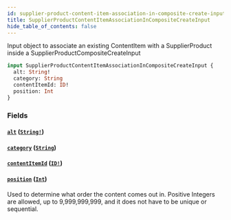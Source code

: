 ```yaml
---
id: supplier-product-content-item-association-in-composite-create-input
title: SupplierProductContentItemAssociationInCompositeCreateInput
hide_table_of_contents: false
---
```



Input object to associate an existing ContentItem with a SupplierProduct inside a SupplierProductCompositeCreateInput

```graphql
input SupplierProductContentItemAssociationInCompositeCreateInput {
  alt: String!
  category: String
  contentItemId: ID!
  position: Int
}
```


### Fields

#### [`alt`](#) ([`String!`](/developers/supplier-apis/supply-api/graphql/reference/scalars/string))




#### [`category`](#) ([`String`](/developers/supplier-apis/supply-api/graphql/reference/scalars/string))




#### [`contentItemId`](#) ([`ID!`](/developers/supplier-apis/supply-api/graphql/reference/scalars/id))




#### [`position`](#) ([`Int`](/developers/supplier-apis/supply-api/graphql/reference/scalars/int))

Used to determine what order the content comes out in.
Positive Integers are allowed, up to 9,999,999,999, and it does not have to be unique or sequential.




